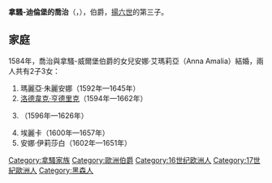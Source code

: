 {{Multiple issues|
{{Expand language|1=en|time=2021-01-31T04:33:32+00:00}}
{{Unreferenced|time=2021-01-31T04:33:32+00:00}}
}}
{{Infobox noble
| name        = 拿騷-迪倫堡的喬治
| title       = 拿騷-迪倫堡伯爵
| image       = Ruiterportret van George, graaf van Nassau-Beilstein, RP-P-OB-105.876.jpg
| birth_date  = {{birth_date|1562|9|1|df=yes}}
| birth_place = [[迪倫堡|迪倫堡]]
| death_date  = {{death date and age|1623|8|9|1562|9|1|df=yes}}
| death_place = 迪倫堡
| noble family= [[拿騷王朝|拿騷王朝]]
| father      = [[扬六世_(拿骚-迪伦堡)|拿騷-迪倫堡伯爵揚六世]]
| mother      = [[洛伊希滕貝格的伊莉莎白|洛伊希滕貝格的伊莉莎白]]
}}
'''拿騷-迪倫堡的喬治'''（{{lang-nl|George van Nassau-Dillenburg}}，{{bd|1562年|9月1日|1623年|8月9日}}），{{link-nl|拿騷-迪倫堡|Nassau-Dillenburg}}伯爵，[[扬六世_(拿骚-迪伦堡)|揚六世]]的第三子。

== 家庭 ==
1584年，喬治與拿騷-威爾堡伯爵{{le|菲利普四世 (拿騷-威爾堡)|Philip IV, Count of Nassau-Weilburg|菲利普四世}}的女兒安娜·艾瑪莉亞（Anna Amalia）結婚，兩人共有2子3女：
# 瑪麗亞·朱麗安娜（1592年—1645年）
# [[洛德韋克·亨德里克_(拿騷-迪倫堡)|洛德韋克·亨德里克]]（1594年—1662年）
# {{le|拿騷-迪倫堡的阿爾布雷希特|Albert, Count of Nassau-Dillenburg|阿爾布雷希特}}（1596年—1626年）
# 埃麗卡（1600年—1657年）
# 安娜·伊莉莎白（1602年—1651年）

[[Category:拿騷家族|Category:拿騷家族]]
[[Category:歐洲伯爵|Category:歐洲伯爵]]
[[Category:16世纪欧洲人|Category:16世纪欧洲人]]
[[Category:17世紀歐洲人|Category:17世紀歐洲人]]
[[Category:黑森人|Category:黑森人]]